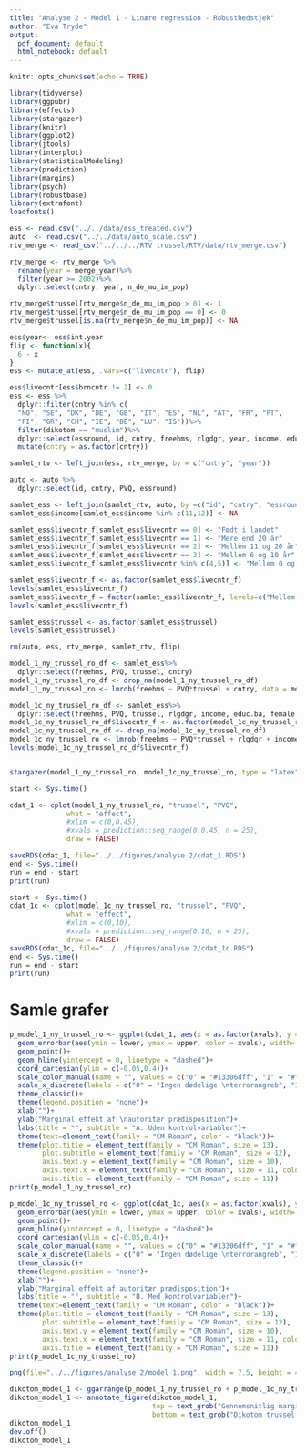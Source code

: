 ---
title: "Analyse 2 - Model 1 - Linære regression - Robusthedstjek"
author: "Eva Tryde"
output:
  pdf_document: default
  html_notebook: default
---
```{r setup, include=FALSE}
knitr::opts_chunk$set(echo = TRUE)
```

```{r, include=FALSE, message=FALSE}
library(tidyverse)
library(ggpubr)
library(effects)
library(stargazer)
library(knitr)
library(ggplot2) 
library(jtools)
library(interplot)
library(statisticalModeling)
library(prediction)
library(margins)
library(psych)
library(robustbase)
library(extrafont)
loadfonts()
```



```{r data, message=FALSE}
ess <- read.csv("../../data/ess_treated.csv")
auto  <- read.csv("../../data/auto_scale.csv")
rtv_merge <- read_csv("../../../RTV trussel/RTV/data/rtv_merge.csv")
```

```{r, message=FALSE}
rtv_merge <- rtv_merge %>%
  rename(year = merge_year)%>%
  filter(year >= 2002)%>%
  dplyr::select(cntry, year, n_de_mu_im_pop)

rtv_merge$trussel[rtv_merge$n_de_mu_im_pop > 0] <- 1
rtv_merge$trussel[rtv_merge$n_de_mu_im_pop == 0] <- 0
rtv_merge$trussel[is.na(rtv_merge$n_de_mu_im_pop)] <- NA

ess$year<- ess$int.year
flip <- function(x){
  6 - x
}
ess <- mutate_at(ess, .vars=c("livecntr"), flip)

ess$livecntr[ess$brncntr != 2] <- 0
ess <- ess %>%
  dplyr::filter(cntry %in% c(
  "NO", "SE", "DK", "DE", "GB", "IT", "ES", "NL", "AT", "FR", "PT",
  "FI", "GR", "CH", "IE", "BE", "LU", "IS"))%>%
  filter(dikotom == "muslim")%>%
  dplyr::select(essround, id, cntry, freehms, rlgdgr, year, income, educ.ba, female, age, livecntr)%>%
  mutate(cntry = as.factor(cntry))

samlet_rtv <- left_join(ess, rtv_merge, by = c("cntry", "year"))

auto <- auto %>%
  dplyr::select(id, cntry, PVQ, essround)

samlet_ess <- left_join(samlet_rtv, auto, by =c("id", "cntry", "essround"))
samlet_ess$income[samlet_ess$income %in% c(11,12)] <- NA

samlet_ess$livecntr_f[samlet_ess$livecntr == 0] <- "Født i landet"
samlet_ess$livecntr_f[samlet_ess$livecntr == 1] <- "Mere end 20 år"
samlet_ess$livecntr_f[samlet_ess$livecntr == 2] <- "Mellem 11 og 20 år"
samlet_ess$livecntr_f[samlet_ess$livecntr == 3] <- "Mellem 6 og 10 år"
samlet_ess$livecntr_f[samlet_ess$livecntr %in% c(4,5)] <- "Mellem 0 og 5 år"

samlet_ess$livecntr_f <- as.factor(samlet_ess$livecntr_f)
levels(samlet_ess$livecntr_f)
samlet_ess$livecntr_f = factor(samlet_ess$livecntr_f, levels=c("Mellem 0 og 5 år",  "Mellem 6 og 10 år", "Mellem 11 og 20 år", "Mere end 20 år", "Født i landet"))
levels(samlet_ess$livecntr_f)

samlet_ess$trussel <- as.factor(samlet_ess$trussel)
levels(samlet_ess$trussel)
```


```{r}
rm(auto, ess, rtv_merge, samlet_rtv, flip)
```


```{r}
model_1_ny_trussel_ro_df <- samlet_ess%>%
  dplyr::select(freehms, PVQ, trussel, cntry)
model_1_ny_trussel_ro_df <- drop_na(model_1_ny_trussel_ro_df)
model_1_ny_trussel_ro <- lmrob(freehms ~ PVQ*trussel + cntry, data = model_1_ny_trussel_ro_df, control = lmrob.control(k.max = 500, fast.s.large.n = Inf))

model_1c_ny_trussel_ro_df <- samlet_ess%>%
  dplyr::select(freehms, PVQ, trussel, rlgdgr, income, educ.ba, female, age, livecntr_f, cntry)
model_1c_ny_trussel_ro_df$livecntr_f <- as.factor(model_1c_ny_trussel_ro_df$livecntr_f)
model_1c_ny_trussel_ro_df <- drop_na(model_1c_ny_trussel_ro_df)
model_1c_ny_trussel_ro <- lmrob(freehms ~ PVQ*trussel + rlgdgr + income + educ.ba + female + age + livecntr_f + cntry, data = model_1c_ny_trussel_ro_df, control = lmrob.control(k.max = 500, fast.s.large.n = Inf))
levels(model_1c_ny_trussel_ro_df$livecntr_f)


stargazer(model_1_ny_trussel_ro, model_1c_ny_trussel_ro, type = "latex")
```


```{r}
start <- Sys.time()

cdat_1 <- cplot(model_1_ny_trussel_ro, "trussel", "PVQ",
              what = "effect", 
              #xlim = c(0,0.45), 
              #xvals = prediction::seq_range(0:0.45, n = 25),
              draw = FALSE)

saveRDS(cdat_1, file="../../figures/analyse 2/cdat_1.RDS")
end <- Sys.time()
run = end - start
print(run)
```


```{r}
start <- Sys.time()
cdat_1c <- cplot(model_1c_ny_trussel_ro, "trussel", "PVQ",  
              what = "effect", 
              #xlim = c(0,10), 
              #xvals = prediction::seq_range(0:10, n = 25),
              draw = FALSE)
saveRDS(cdat_1c, file="../../figures/analyse 2/cdat_1c.RDS")
end <- Sys.time()
run = end - start
print(run)
```



# Samle grafer
```{r}
p_model_1_ny_trussel_ro <- ggplot(cdat_1, aes(x = as.factor(xvals), y = yvals, color = xvals)) +   
  geom_errorbar(aes(ymin = lower, ymax = upper, color = xvals), width=.1, alpha  = 0.9) +
  geom_point()+
  geom_hline(yintercept = 0, linetype = "dashed")+
  coord_cartesian(ylim = c(-0.05,0.4))+
  scale_color_manual(name = "", values = c("0" = "#13306dff", "1" = "#f68f46ff"))+
  scale_x_discrete(labels = c("0" = "Ingen dødelige \nterrorangreb", "1" = "Dødelige \nterrorangreb"))+
  theme_classic()+
  theme(legend.position = "none")+
  xlab("")+
  ylab("Marginal effekt af \nautoritær prædisposition")+
  labs(title = "", subtitle = "A. Uden kontrolvariabler")+
  theme(text=element_text(family = "CM Roman", color = "black"))+
  theme(plot.title = element_text(family = "CM Roman", size = 13),
        plot.subtitle = element_text(family = "CM Roman", size = 12),
        axis.text.y = element_text(family = "CM Roman", size = 10),
        axis.text.x = element_text(family = "CM Roman", size = 11, color = "black"),
        axis.title = element_text(family = "CM Roman", size = 11))
print(p_model_1_ny_trussel_ro)

p_model_1c_ny_trussel_ro <- ggplot(cdat_1c, aes(x = as.factor(xvals), y = yvals, color = xvals)) +   
  geom_errorbar(aes(ymin = lower, ymax = upper, color = xvals), width=.1, alpha  = 0.9) +
  geom_point()+
  geom_hline(yintercept = 0, linetype = "dashed")+
  coord_cartesian(ylim = c(-0.05,0.4))+
  scale_color_manual(name = "", values = c("0" = "#13306dff", "1" = "#f68f46ff"))+
  scale_x_discrete(labels = c("0" = "Ingen dødelige \nterrorangreb", "1" = "Dødelige \nterrorangreb"))+
  theme_classic()+
  theme(legend.position = "none")+
  xlab("")+
  ylab("Marginal effekt af autoritær prædisposition")+
  labs(title = "", subtitle = "B. Med kontrolvariabler")+
  theme(text=element_text(family = "CM Roman", color = "black"))+
  theme(plot.title = element_text(family = "CM Roman", size = 13),
        plot.subtitle = element_text(family = "CM Roman", size = 12),
        axis.text.y = element_text(family = "CM Roman", size = 10),
        axis.text.x = element_text(family = "CM Roman", size = 11, color = "black"),
        axis.title = element_text(family = "CM Roman", size = 11))
print(p_model_1c_ny_trussel_ro)

png(file="../../figures/analyse 2/model 1.png", width = 7.5, height = 4, units = "in", res=500)

dikotom_model_1 <- ggarrange(p_model_1_ny_trussel_ro + p_model_1c_ny_trussel_ro + rremove("y.title"))
dikotom_model_1 <- annotate_figure(dikotom_model_1,
                                   top = text_grob("Gennemsnitlig marginal effekt af interaktion på grad af intolerance ift. homoseksuelle", color = "black", size = 14, family = "CM Roman"),
                                   bottom = text_grob("Dikotom trussel variable, som angiver hvorvidt nogle er døde i et højre orienteret terrorangreb \nrettet mod muslimer og immigranter, det foregårende år",color = "black", size = 10, family = "CM Roman",hjust = 1, x = 1))
dikotom_model_1
dev.off()
dikotom_model_1

```